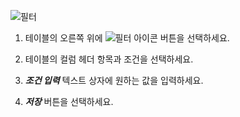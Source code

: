 ![필터](/img/db-bottom-table-filter.png)

1. 테이블의 오른쪽 위에 ![필터 아이콘](/img/ico-filter.svg) 버튼을 선택하세요.

1. 테이블의 컬럼 헤더 항목과 조건을 선택하세요.

1. ***조건 입력*** 텍스트 상자에 원하는 값을 입력하세요.

1. ***저장*** 버튼을 선택하세요.